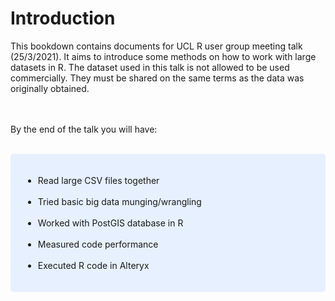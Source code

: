 # Introduction

This bookdown contains documents for UCL R user group meeting talk (25/3/2021). It aims to introduce some methods on how to work with large datasets in R. The dataset used in this talk is not allowed to be used commercially. They must be shared on the same terms as the data was originally obtained.

<br><br> 
By the end of the talk you will have: <br>

<br>
<style>
div.blue { background-color:#e6f0ff; border-radius: 5px; padding: 20px;}
</style>
<div class = "blue">

- Read large CSV files together
<br><br>
- Tried  basic big data munging/wrangling
<br><br>
- Worked with PostGIS database in R
<br><br>
- Measured code performance 
<br><br>
- Executed R code in Alteryx 
</div>